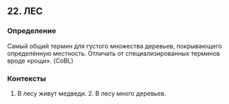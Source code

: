 ## 22. ЛЕС
### Определение
Самый общий термин для густого множества деревьев, покрывающего определённую местность. Отличать от специализированных терминов вроде «рощи». (CoBL) 

### Контексты
1. В лесу живут медведи. 2. В лесу много деревьев.

